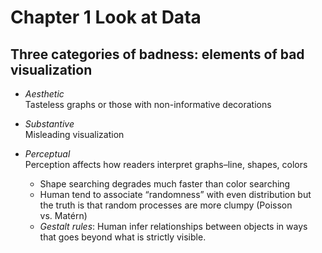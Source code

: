 # **Chapter 1** Look at Data
## Three categories of **badness**: elements of bad visualization
* *Aesthetic*  
  Tasteless graphs or those with non-informative decorations  

* *Substantive*  
  Misleading visualization  
  
* *Perceptual*  
  Perception affects how readers interpret graphs–line, shapes, colors  
    * Shape searching degrades much faster than color searching  
    * Human tend to associate "randomness" with even distribution but the truth is that random processes are more clumpy (Poisson vs. Matérn)  
    * *Gestalt rules*: Human infer relationships between objects in ways that goes beyond what is strictly visible. 

